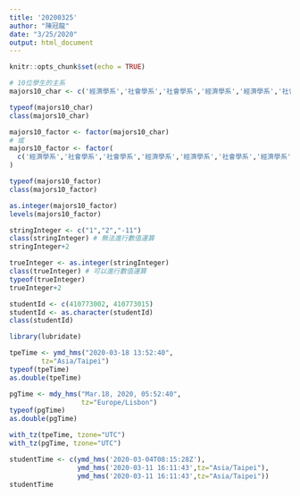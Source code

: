 ```yaml
---
title: '20200325'
author: "陳冠龍"
date: "3/25/2020"
output: html_document
---
```


```r
knitr::opts_chunk$set(echo = TRUE)
```

```r
# 10位學生的主系
majors10_char <- c('經濟學系','社會學系','社會學系','經濟學系','經濟學系','社會學系','經濟學系','經濟學系','經濟學系','社會學系')

typeof(majors10_char)
class(majors10_char)

majors10_factor <- factor(majors10_char)
# 或
majors10_factor <- factor(
  c('經濟學系','社會學系','社會學系','經濟學系','經濟學系','社會學系','經濟學系','經濟學系','經濟學系','社會學系')
)

typeof(majors10_factor)
class(majors10_factor)
```

```r
as.integer(majors10_factor) 
levels(majors10_factor)
```

```r
stringInteger <- c("1","2","-11")
class(stringInteger) # 無法進行數值運算
stringInteger+2
```

```r
trueInteger <- as.integer(stringInteger)
class(trueInteger) # 可以進行數值運算
typeof(trueInteger)
trueInteger+2
```

```r
studentId <- c(410773002, 410773015)
studentId <- as.character(studentId)
class(studentId)
```

```r
library(lubridate)
```

```r
tpeTime <- ymd_hms("2020-03-18 13:52:40",
        tz="Asia/Taipei")
typeof(tpeTime)
as.double(tpeTime)
```

```r
pgTime <- mdy_hms("Mar.18, 2020, 05:52:40",
                  tz="Europe/Lisbon")
typeof(pgTime)
as.double(pgTime)
```

```r
with_tz(tpeTime, tzone="UTC")
with_tz(pgTime, tzone="UTC")
```

```r
studentTime <- c(ymd_hms('2020-03-04T08:15:28Z'),
                 ymd_hms('2020-03-11 16:11:43',tz="Asia/Taipei"),
                 ymd_hms('2020-03-11 16:11:43',tz="Asia/Taipei"))
studentTime
```

